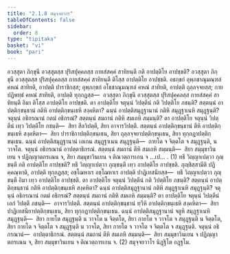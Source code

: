 ```yaml
---
title: "2.1.8 สมุจฺจยวาร"
tableOfContents: false
sidebar:
  order: 8
type: "tipitaka"
basket: "vi"
book: "pari"
---
```



<DynamicBreadcrumb />

<Division number="246" book="pari">

<Paragraph number="1006" book="pari">
อวสฺสุตา ภิกฺขุนี อวสฺสุตสฺส ปุริสปุคฺคลสฺส กายสํสคฺคํ สาทิยนฺตี กติ อาปตฺติโย อาปชฺชติ? อวสฺสุตา ภิกฺขุนี อวสฺสุตสฺส ปุริสปุคฺคลสฺส กายสํสคฺคํ สาทิยนฺตี ติโสฺส อาปตฺติโย อาปชฺชติ. อธกฺขกํ อุพฺภชาณุมณฺฑลํ คหณํ สาทิยติ, อาปตฺติ ปาราชิกสฺส; อุพฺภกฺขกํ อโธชาณุมณฺฑลํ คหณํ สาทิยติ, อาปตฺติ ถุลฺลจฺจยสฺส; กายปฏิพทฺธํ คหณํ สาทิยติ, อาปตฺติ ทุกฺกฏสฺส—  อวสฺสุตา ภิกฺขุนี อวสฺสุตสฺส ปุริสปุคฺคลสฺส กายสํสคฺคํ สาทิยนฺตี อิมา ติโสฺส อาปตฺติโย อาปชฺชติ.
</Paragraph>

<Paragraph number="1007" book="pari">
ตา อาปตฺติโย จตุนฺนํ วิปตฺตีนํ กติ วิปตฺติโย ภชนฺติ? สตฺตนฺนํ อาปตฺติกฺขนฺธานํ กติหิ อาปตฺติกฺขนฺเธหิ สงฺคหิตา? ฉนฺนํ อาปตฺติสมุฏฺฐานานํ กติหิ สมุฏฺฐาเนหิ สมุฏฺฐนฺติ? จตุนฺนํ อธิกรณานํ กตมํ อธิกรณํ? สตฺตนฺนํ สมถานํ กติหิ สมเถหิ สมฺมนฺติ? ตา อาปตฺติโย จตุนฺนํ วิปตฺตีนํ เทฺว วิปตฺติโย ภชนฺติ—  สิยา สีลวิปตฺตึ, สิยา อาจารวิปตฺตึ. สตฺตนฺนํ อาปตฺติกฺขนฺธานํ ตีหิ อาปตฺติกฺขนฺเธหิ สงฺคหิตา—  สิยา ปาราชิกาปตฺติกฺขนฺเธน, สิยา ถุลฺลจฺจยาปตฺติกฺขนฺเธน, สิยา ทุกฺกฏาปตฺติกฺขนฺเธน. ฉนฺนํ อาปตฺติสมุฏฺฐานานํ เอเกน สมุฏฺฐาเนน สมุฏฺฐนฺติ—  กายโต จ จิตฺตโต จ สมุฏฺฐนฺติ, น วาจโต. จตุนฺนํ อธิกรณานํ อาปตฺตาธิกรณํ. สตฺตนฺนํ สมถานํ ตีหิ สมเถหิ สมฺมนฺติ—  สิยา สมฺมุขาวินเยน จ ปฏิญฺญาตกรเณน จ, สิยา สมฺมุขาวินเยน จ ติณวตฺถารเกน จ …เป… . (1)
</Paragraph>

<Paragraph number="1008" book="pari">
ทธึ วิญฺญาเปตฺวา ภุญฺชนฺตี กติ อาปตฺติโย อาปชฺชติ? ทธึ วิญฺญาเปตฺวา ภุญฺชนฺตี เทฺว อาปตฺติโย อาปชฺชติ. ภุญฺชิสฺสามีติ ปฏิคฺคณฺหาติ, อาปตฺติ ทุกฺกฏสฺส; อชฺโฌหาเร อชฺโฌหาเร อาปตฺติ ปาฏิเทสนียสฺส—  ทธึ วิญฺญาเปตฺวา ภุญฺชนฺตี อิมา เทฺว อาปตฺติโย อาปชฺชติ.
</Paragraph>

<Paragraph number="1009" book="pari">
ตา อาปตฺติโย จตุนฺนํ วิปตฺตีนํ กติ วิปตฺติโย ภชนฺติ? สตฺตนฺนํ อาปตฺติกฺขนฺธานํ กติหิ อาปตฺติกฺขนฺเธหิ สงฺคหิตา? ฉนฺนํ อาปตฺติสมุฏฺฐานานํ กติหิ สมุฏฺฐาเนหิ สมุฏฺฐนฺติ? จตุนฺนํ อธิกรณานํ กตมํ อธิกรณํ? สตฺตนฺนํ สมถานํ กติหิ สมเถหิ สมฺมนฺติ? ตา อาปตฺติโย จตุนฺนํ วิปตฺตีนํ เอกํ วิปตฺตึ ภชนฺติ—  อาจารวิปตฺตึ. สตฺตนฺนํ อาปตฺติกฺขนฺธานํ ทฺวีหิ อาปตฺติกฺขนฺเธหิ สงฺคหิตา—  สิยา ปาฏิเทสนียาปตฺติกฺขนฺเธน, สิยา ทุกฺกฏาปตฺติกฺขนฺเธน. ฉนฺนํ อาปตฺติสมุฏฺฐานานํ จตูหิ สมุฏฺฐาเนหิ สมุฏฺฐนฺติ—  สิยา กายโต สมุฏฺฐนฺติ น วาจโต น จิตฺตโต, สิยา กายโต จ วาจโต จ สมุฏฺฐนฺติ น จิตฺตโต, สิยา กายโต จ จิตฺตโต จ สมุฏฺฐนฺติ น วาจโต, สิยา กายโต จ วาจโต จ จิตฺตโต จ สมุฏฺฐนฺติ. จตุนฺนํ อธิกรณานํ—  อาปตฺตาธิกรณํ. สตฺตนฺนํ สมถานํ ตีหิ สมเถหิ สมฺมนฺติ—  สิยา สมฺมุขาวินเยน จ ปฏิญฺญาตกรเณน จ, สิยา สมฺมุขาวินเยน จ ติณวตฺถารเกน จ. (2)

</Paragraph>
</Division>

<Paragraph number="1010" type="center" book="pari">
สมุจฺจยวาโร นิฏฺฐิโต อฏฺฐโม.
</Paragraph>